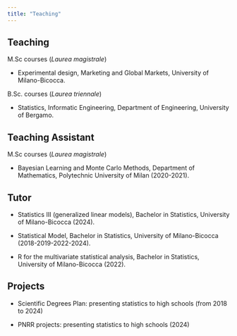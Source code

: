 ```yaml
---
title: "Teaching"
---
```


## Teaching

M.Sc courses (*Laurea magistrale*)

-   Experimental design, Marketing and Global Markets, University of Milano-Bicocca.

B.Sc. courses (*Laurea triennale*)

-   Statistics, Informatic Engineering, Department of Engineering, University of Bergamo.

## Teaching Assistant

M.Sc courses (*Laurea magistrale*)

-   Bayesian Learning and Monte Carlo Methods, Department of Mathematics, Polytechnic University of Milan (2020-2021).

## Tutor

- Statistics III (generalized linear models), Bachelor in Statistics, University of Milano-Bicocca (2024).

-   Statistical Model, Bachelor in Statistics, University of Milano-Bicocca (2018-2019-2022-2024).
-   R for the multivariate statistical analysis, Bachelor in Statistics, University of Milano-Bicocca (2022).

## Projects

-   Scientific Degrees Plan: presenting statistics to high schools (from 2018 to 2024)

- PNRR projects: presenting statistics to high schools (2024)
